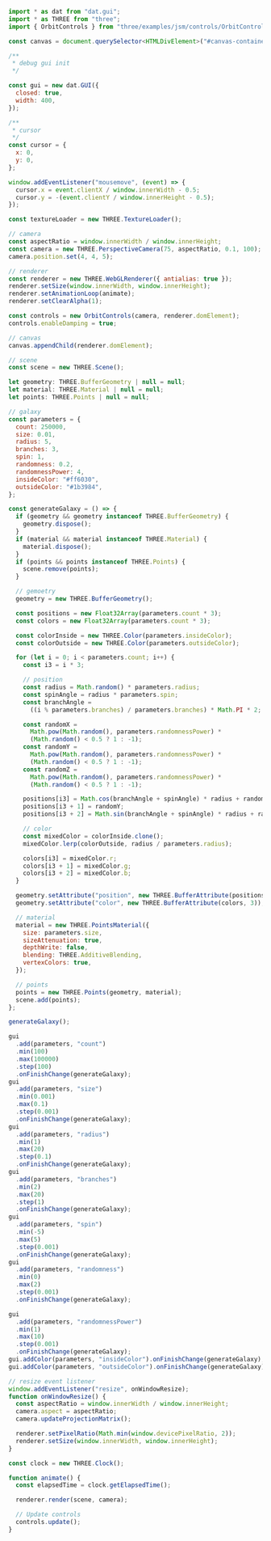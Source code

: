 
<Layout title="Galaxy Generator">
  <Example22 title="Galaxy Generator" description="" />
  <div class="h-screen overflow-y-scroll rounded-2xl my-10 md:my-20 container max-w-7xl place-self-center">

```javascript
import * as dat from "dat.gui";
import * as THREE from "three";
import { OrbitControls } from "three/examples/jsm/controls/OrbitControls.js";

const canvas = document.querySelector<HTMLDivElement>("#canvas-container")!;

/**
 * debug gui init
 */

const gui = new dat.GUI({
  closed: true,
  width: 400,
});

/**
 * cursor
 */
const cursor = {
  x: 0,
  y: 0,
};

window.addEventListener("mousemove", (event) => {
  cursor.x = event.clientX / window.innerWidth - 0.5;
  cursor.y = -(event.clientY / window.innerHeight - 0.5);
});

const textureLoader = new THREE.TextureLoader();

// camera
const aspectRatio = window.innerWidth / window.innerHeight;
const camera = new THREE.PerspectiveCamera(75, aspectRatio, 0.1, 100);
camera.position.set(4, 4, 5);

// renderer
const renderer = new THREE.WebGLRenderer({ antialias: true });
renderer.setSize(window.innerWidth, window.innerHeight);
renderer.setAnimationLoop(animate);
renderer.setClearAlpha(1);

const controls = new OrbitControls(camera, renderer.domElement);
controls.enableDamping = true;

// canvas
canvas.appendChild(renderer.domElement);

// scene
const scene = new THREE.Scene();

let geometry: THREE.BufferGeometry | null = null;
let material: THREE.Material | null = null;
let points: THREE.Points | null = null;

// galaxy
const parameters = {
  count: 250000,
  size: 0.01,
  radius: 5,
  branches: 3,
  spin: 1,
  randomness: 0.2,
  randomnessPower: 4,
  insideColor: "#ff6030",
  outsideColor: "#1b3984",
};

const generateGalaxy = () => {
  if (geometry && geometry instanceof THREE.BufferGeometry) {
    geometry.dispose();
  }
  if (material && material instanceof THREE.Material) {
    material.dispose();
  }
  if (points && points instanceof THREE.Points) {
    scene.remove(points);
  }

  // gemoetry
  geometry = new THREE.BufferGeometry();

  const positions = new Float32Array(parameters.count * 3);
  const colors = new Float32Array(parameters.count * 3);

  const colorInside = new THREE.Color(parameters.insideColor);
  const colorOutside = new THREE.Color(parameters.outsideColor);

  for (let i = 0; i < parameters.count; i++) {
    const i3 = i * 3;

    // position
    const radius = Math.random() * parameters.radius;
    const spinAngle = radius * parameters.spin;
    const branchAngle =
      ((i % parameters.branches) / parameters.branches) * Math.PI * 2;

    const randomX =
      Math.pow(Math.random(), parameters.randomnessPower) *
      (Math.random() < 0.5 ? 1 : -1);
    const randomY =
      Math.pow(Math.random(), parameters.randomnessPower) *
      (Math.random() < 0.5 ? 1 : -1);
    const randomZ =
      Math.pow(Math.random(), parameters.randomnessPower) *
      (Math.random() < 0.5 ? 1 : -1);

    positions[i3] = Math.cos(branchAngle + spinAngle) * radius + randomX;
    positions[i3 + 1] = randomY;
    positions[i3 + 2] = Math.sin(branchAngle + spinAngle) * radius + randomZ;

    // color
    const mixedColor = colorInside.clone();
    mixedColor.lerp(colorOutside, radius / parameters.radius);

    colors[i3] = mixedColor.r;
    colors[i3 + 1] = mixedColor.g;
    colors[i3 + 2] = mixedColor.b;
  }

  geometry.setAttribute("position", new THREE.BufferAttribute(positions, 3));
  geometry.setAttribute("color", new THREE.BufferAttribute(colors, 3));

  // material
  material = new THREE.PointsMaterial({
    size: parameters.size,
    sizeAttenuation: true,
    depthWrite: false,
    blending: THREE.AdditiveBlending,
    vertexColors: true,
  });

  // points
  points = new THREE.Points(geometry, material);
  scene.add(points);
};

generateGalaxy();

gui
  .add(parameters, "count")
  .min(100)
  .max(100000)
  .step(100)
  .onFinishChange(generateGalaxy);
gui
  .add(parameters, "size")
  .min(0.001)
  .max(0.1)
  .step(0.001)
  .onFinishChange(generateGalaxy);
gui
  .add(parameters, "radius")
  .min(1)
  .max(20)
  .step(0.1)
  .onFinishChange(generateGalaxy);
gui
  .add(parameters, "branches")
  .min(2)
  .max(20)
  .step(1)
  .onFinishChange(generateGalaxy);
gui
  .add(parameters, "spin")
  .min(-5)
  .max(5)
  .step(0.001)
  .onFinishChange(generateGalaxy);
gui
  .add(parameters, "randomness")
  .min(0)
  .max(2)
  .step(0.001)
  .onFinishChange(generateGalaxy);

gui
  .add(parameters, "randomnessPower")
  .min(1)
  .max(10)
  .step(0.001)
  .onFinishChange(generateGalaxy);
gui.addColor(parameters, "insideColor").onFinishChange(generateGalaxy);
gui.addColor(parameters, "outsideColor").onFinishChange(generateGalaxy);

// resize event listener
window.addEventListener("resize", onWindowResize);
function onWindowResize() {
  const aspectRatio = window.innerWidth / window.innerHeight;
  camera.aspect = aspectRatio;
  camera.updateProjectionMatrix();

  renderer.setPixelRatio(Math.min(window.devicePixelRatio, 2));
  renderer.setSize(window.innerWidth, window.innerHeight);
}

const clock = new THREE.Clock();

function animate() {
  const elapsedTime = clock.getElapsedTime();

  renderer.render(scene, camera);

  // Update controls
  controls.update();
}

```

  </div>
</Layout>
